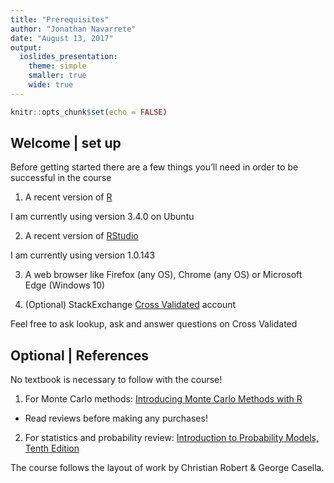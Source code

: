 ```yaml
---
title: "Prerequisites"
author: "Jonathan Navarrete"
date: "August 13, 2017"
output: 
  ioslides_presentation:
    theme: simple
    smaller: true
    wide: true
---
```


```r
knitr::opts_chunk$set(echo = FALSE)
```

## Welcome | set up

Before getting started there are a few things you'll need in order to be successful in the course

1. A recent version of [R](https://cran.r-project.org/)

I am currently using version 3.4.0 on Ubuntu

2. A recent version of [RStudio](https://www.rstudio.com/products/rstudio/download/)

I am currently using version 1.0.143

3. A web browser like Firefox (any OS), Chrome (any OS) or Microsoft Edge (Windows 10)

4. (Optional) StackExchange [Cross Validated](https://stats.stackexchange.com/) account

Feel free to ask lookup, ask and answer questions on Cross Validated


## Optional | References

No textbook is necessary to follow with the course!

1. For Monte Carlo methods: [Introducing Monte Carlo Methods with R](https://www.amazon.com/Introducing-Monte-Carlo-Methods-Use/dp/1441915753)
  - Read reviews before making any purchases!
  
2. For statistics and probability review: [Introduction to Probability Models, Tenth Edition](https://www.amazon.com/Introduction-Probability-Models-Tenth-Sheldon/dp/0123756863/ref=sr_1_9?s=books&ie=UTF8&qid=1502653034&sr=1-9)

The course follows the layout of work by Christian Robert & George Casella.

